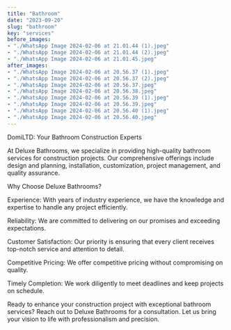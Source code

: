 ```yaml
---
title: "Bathroom"
date: "2023-09-20"
slug: "bathroom"
key: "services"
before_images:
- "./WhatsApp Image 2024-02-06 at 21.01.44 (1).jpeg"
- "./WhatsApp Image 2024-02-06 at 21.01.44 (2).jpeg"
- "./WhatsApp Image 2024-02-06 at 21.01.45.jpeg"
after_images:
- "./WhatsApp Image 2024-02-06 at 20.56.37 (1).jpeg"
- "./WhatsApp Image 2024-02-06 at 20.56.37 (2).jpeg"
- "./WhatsApp Image 2024-02-06 at 20.56.37.jpeg"
- "./WhatsApp Image 2024-02-06 at 20.56.38.jpeg"
- "./WhatsApp Image 2024-02-06 at 20.56.39 (1).jpeg"
- "./WhatsApp Image 2024-02-06 at 20.56.39.jpeg"
- "./WhatsApp Image 2024-02-06 at 20.56.40 (1).jpeg"
- "./WhatsApp Image 2024-02-06 at 20.56.40.jpeg"
---
```



DomiLTD: Your Bathroom Construction Experts

At Deluxe Bathrooms, we specialize in providing high-quality bathroom services for construction projects. Our comprehensive offerings include design and planning, installation, customization, project management, and quality assurance.

Why Choose Deluxe Bathrooms?

Experience: With years of industry experience, we have the knowledge and expertise to handle any project efficiently.

Reliability: We are committed to delivering on our promises and exceeding expectations.

Customer Satisfaction: Our priority is ensuring that every client receives top-notch service and attention to detail.

Competitive Pricing: We offer competitive pricing without compromising on quality.

Timely Completion: We work diligently to meet deadlines and keep projects on schedule.

Ready to enhance your construction project with exceptional bathroom services? Reach out to Deluxe Bathrooms for a consultation. Let us bring your vision to life with professionalism and precision.
